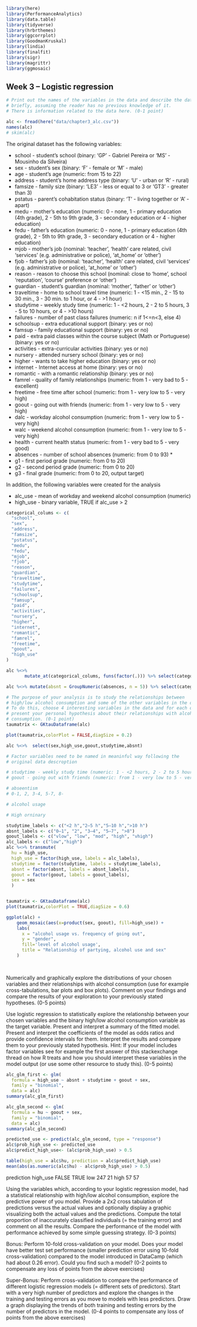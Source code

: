 ```r
library(here)
library(PerformanceAnalytics)
library(data.table)
library(tidyverse)
library(hrbrthemes)
library(ggcorrplot)
library(GoodmanKruskal)
library(lindia)
library(finalfit)
library(sigr)
library(magrittr)
library(ggmosaic)
```

## Week 3 – Logistic regression

```r

# Print out the names of the variables in the data and describe the data set
# briefly, assuming the reader has no previous knowledge of it. 
# There is information related to the data here. (0-1 point)

alc <- fread(here("data/chapter3_alc.csv"))
names(alc)
# skim(alc)
```

The original dataset has the following variables:


* school - student's school (binary: 'GP' - Gabriel Pereira or 'MS' - Mousinho da Silveira) 
* sex - student's sex (binary: 'F' - female or 'M' - male) 
* age - student's age (numeric: from 15 to 22) 
* address - student's home address type (binary: 'U' - urban or 'R' - rural) 
* famsize - family size (binary: 'LE3' - less or equal to 3 or 'GT3' - greater than 3) 
* pstatus - parent's cohabitation status (binary: 'T' - living together or 'A' - apart) 
* medu - mother's education (numeric: 0 - none, 1 - primary education (4th grade), 2  - 5th to 9th grade, 3 - secondary education or 4 - higher education) 
* fedu - father's education (numeric: 0 - none, 1 - primary education (4th grade), 2 - 5th to 9th grade, 3 - secondary education or 4 - higher education) 
* mjob - mother's job (nominal: 'teacher', 'health' care related, civil 'services' (e.g. administrative or police), 'at_home' or 'other') 
* fjob - father's job (nominal: 'teacher', 'health' care related, civil 'services' (e.g. administrative or police), 'at_home' or 'other') 
* reason - reason to choose this school (nominal: close to 'home', school 'reputation', 'course' preference or 'other') 
* guardian - student's guardian (nominal: 'mother', 'father' or 'other') 
* traveltime - home to school travel time (numeric: 1 - <15 min., 2 - 15 to 30 min., 3 - 30 min. to 1 hour, or 4 - >1 hour) 
* studytime - weekly study time (numeric: 1 - <2 hours, 2 - 2 to 5 hours, 3 - 5 to 10 hours, or 4 - >10 hours) 
* failures - number of past class failures (numeric: n if 1<=n<3, else 4) 
* schoolsup - extra educational support (binary: yes or no) 
* famsup - family educational support (binary: yes or no) 
* paid - extra paid classes within the course subject (Math or Portuguese) (binary: yes or no) 
* activities - extra-curricular activities (binary: yes or no) 
* nursery - attended nursery school (binary: yes or no) 
* higher - wants to take higher education (binary: yes or no) 
* internet - Internet access at home (binary: yes or no) 
* romantic - with a romantic relationship (binary: yes or no) 
* famrel - quality of family relationships (numeric: from 1 - very bad to 5 - excellent) 
* freetime - free time after school (numeric: from 1 - very low to 5 - very high) 
* goout - going out with friends (numeric: from 1 - very low to 5 - very high) 
* dalc - workday alcohol consumption (numeric: from 1 - very low to 5 - very high) 
* walc - weekend alcohol consumption (numeric: from 1 - very low to 5 - very high) 
* health - current health status (numeric: from 1 - very bad to 5 - very good) 
* absences - number of school absences (numeric: from 0 to 93) * 
* g1 - first period grade (numeric: from 0 to 20) 
* g2 - second period grade (numeric: from 0 to 20) 
* g3 - final grade (numeric: from 0 to 20, output target)

In addition, the following variables were created for the analysis

* alc_use - mean of workday and weekend alcohol consumption (numeric)
* high_use - binary variable, TRUE if alc_use > 2


```r
categorical_colums <- c(
  "school",
  "sex",
  "address",
  "famsize",
  "pstatus",
  "medu",
  "fedu",
  "mjob",
  "fjob",
  "reason",
  "guardian",
  "traveltime",
  "studytime",
  "failures",
  "schoolsup",
  "famsup",
  "paid",
  "activities",
  "nursery",
  "higher",
  "internet",
  "romantic",
  "famrel",
  "freetime",
  "goout",
  "high_use"
)

alc %<>%
       mutate_at(categorical_colums, funs(factor(.))) %>% select(categorical_colums,absences)

alc %<>% mutate(absnt = GroupNumeric(absences, n = 5)) %>% select(categorical_colums,absnt)
```



```r
# The purpose of your analysis is to study the relationships between 
# high/low alcohol consumption and some of the other variables in the data. 
# To do this, choose 4 interesting variables in the data and for each of them
# present your personal hypothesis about their relationships with alcohol 
# consumption. (0-1 point)
taumatrix <- GKtauDataframe(alc)
```

```r
plot(taumatrix,colorPlot = FALSE,diagSize = 0.2)
```

```r
alc %<>%  select(sex,high_use,goout,studytime,absnt)

# Factor variables need to be named in meaninful way following the
# original data descroption

# studytime - weekly study time (numeric: 1 - <2 hours, 2 - 2 to 5 hours, 3 - 5 to 10 hours, or 4 - >10 hours) 
# goout - going out with friends (numeric: from 1 - very low to 5 - very high)

# abseentism
# 0-1, 2, 3-4, 5-7, 8-

# alcohol usage

# High orninary

studytime_labels <- c("<2 h","2–5 h","5–10 h",">10 h")
absnt_labels <- c("0–1", "2", "3–4", "5–7", ">8")
goout_labels <- c("vlow", "low", "mod", "high", "vhigh")
alc_labels <- c("low","high")
alc %<>% transmute(
  hu = high_use,
  high_use = factor(high_use, labels = alc_labels),
  studytime = factor(studytime, labels = studytime_labels),
  absnt = factor(absnt, labels = absnt_labels),
  goout = factor(goout, labels = goout_labels),
  sex = sex
  )



```

```r
taumatrix <- GKtauDataframe(alc)
plot(taumatrix,colorPlot = TRUE,diagSize = 0.6)
```


```r
ggplot(alc) +
    geom_mosaic(aes(x=product(sex, goout), fill=high_use)) +
    labs(
      x = "alcohol usage vs. frequency of going out",
      y = "gender",
      fill='level of alcohol usage',
      title = "Relationship of partying, alcohol use and sex"
    )
      
  

```


    

Numerically and graphically explore the distributions of your chosen variables and their relationships with alcohol consumption (use for example cross-tabulations, bar plots and box plots). Comment on your findings and compare the results of your exploration to your previously stated hypotheses. (0-5 points)

Use logistic regression to statistically explore the relationship between your chosen variables and the binary high/low alcohol consumption variable as the target variable. Present and interpret a summary of the fitted model. Present and interpret the coefficients of the model as odds ratios and provide confidence intervals for them. Interpret the results and compare them to your previously stated hypothesis. Hint: If your model includes factor variables see for example the first answer of this stackexchange thread on how R treats and how you should interpret these variables in the model output (or use some other resource to study this). (0-5 points)

```r
alc_glm_first <- glm(
  formula = high_use ~ absnt + studytime + goout + sex,
  family = "binomial", 
  data = alc)
summary(alc_glm_first)
```

```r
alc_glm_second <- glm(
  formula = hu ~ goout + sex,
  family = "binomial", 
  data = alc)
summary(alc_glm_second)
```


```r
predicted_use <- predict(alc_glm_second, type = "response")
alc$prob_high_use <- predicted_use
alc$predict_high_use<- (alc$prob_high_use) > 0.5

table(high_use = alc$hu, prediction = alc$predict_high_use)
mean(abs(as.numeric(alc$hu) - alc$prob_high_use) > 0.5)
```

prediction
high_use FALSE TRUE
    low    247   21
    high    57   57

Using the variables which, according to your logistic regression model, had a statistical relationship with high/low alcohol consumption, explore the predictive power of you model. Provide a 2x2 cross tabulation of predictions versus the actual values and optionally display a graphic visualizing both the actual values and the predictions. Compute the total proportion of inaccurately classified individuals (= the training error) and comment on all the results. Compare the performance of the model with performance achieved by some simple guessing strategy. (0-3 points)

Bonus: Perform 10-fold cross-validation on your model. Does your model have better test set performance (smaller prediction error using 10-fold cross-validation) compared to the model introduced in DataCamp (which had about 0.26 error). Could you find such a model? (0-2 points to compensate any loss of points from the above exercises)

Super-Bonus: Perform cross-validation to compare the performance of different logistic regression models (= different sets of predictors). Start with a very high number of predictors and explore the changes in the training and testing errors as you move to models with less predictors. Draw a graph displaying the trends of both training and testing errors by the number of predictors in the model. (0-4 points to compensate any loss of points from the above exercises)



